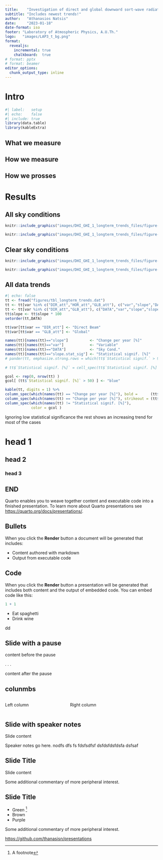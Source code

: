 ```yaml
---
title:    "Investigation of direct and global downward sort-wave radiation over Thessaloniki"
subtitle: "Includes newest trends!"
author:   "Athanasios Natsis"
date:     "2023-01-18"
date-format: iso
footer: "Laboratory of Atmospheric Physics, A.U.Th."
logo:   "images/LAP3_t_bg.png"
format:
  revealjs:
    incremental: true
    chalkboard:  true
# format: pptx
# format: beamer
editor_options: 
  chunk_output_type: inline
---
```


# Intro

```r
#| label:   setup
#| echo:    false
#| include: true
library(data.table)
library(kableExtra)
```


## What we measure

## How we measure

## How we prosses



# Results



<!-- ![](images/longtermtrendsALL-4.png){height="50%"} -->
<!-- ![](images/longtermtrendsALL-1.png){height="50%"} -->
<!-- ![](images/longtermtrendsCS-4.png){height="50%"} -->
<!-- ![](images/longtermtrendsCS-1.png){height="50%"} -->

<!-- ## 5 -->

<!-- :::: {.columns} -->

<!-- ::: {.column width="50%"} -->
<!-- ```{r} -->
<!-- knitr::include_graphics("images/DHI_GHI_1_longterm_trends_files/figure-html/longtermtrendsALL-4.png",auto_pdf = T) -->
<!-- ``` -->
<!-- ::: -->

<!-- ::: {.column width="50%"} -->
<!-- ```{r} -->
<!-- knitr::include_graphics("images/DHI_GHI_1_longterm_trends_files/figure-html/longtermtrendsALL-1.png",auto_pdf = T) -->
<!-- ``` -->
<!-- ::: -->

<!-- :::: -->

##  All sky conditions

::: {layout="[[1,1]]"}
```r
knitr::include_graphics("images/DHI_GHI_1_longterm_trends_files/figure-html/longtermtrendsALL-4.png")
```

```r
knitr::include_graphics("images/DHI_GHI_1_longterm_trends_files/figure-html/longtermtrendsALL-3.png")
```
:::


##  Clear sky conditions

::: {layout="[[1,1]]"}
```r
knitr::include_graphics("images/DHI_GHI_1_longterm_trends_files/figure-html/longtermtrendsCS-4.png")
```

```r
knitr::include_graphics("images/DHI_GHI_1_longterm_trends_files/figure-html/longtermtrendsCS-3.png")
```
:::


## All data trends

```r
#| echo: false
tt <- fread("figures/tbl_longterm_trends.dat")
tt <- tt[var %in% c("DIR_att","HOR_att","GLB_att"), c("var","slope","DATA","slope.stat_sig")]
tt <- tt[var %in% c("DIR_att","GLB_att"), c("DATA","var","slope","slope.stat_sig")]
tt$slope <- tt$slope * 100
setorder(tt,DATA)

tt$var[tt$var == "DIR_att"] <- "Direct Beam"
tt$var[tt$var == "GLB_att"] <- "Global"

names(tt)[names(tt)=="slope"]          <- "Change per year [%]"
names(tt)[names(tt)=="var"]            <- "Variable"
names(tt)[names(tt)=="DATA"]           <- "Sky Cond."
names(tt)[names(tt)=="slope.stat_sig"] <- "Statistical signif. [%]"
# pander(tt, emphasize.strong.rows = which(tt$`Statistical signif.` > 90, arr.ind = TRUE))
 
# tt$`Statistical signif. [%]` = cell_spec(tt$`Statistical signif. [%]`, color = ifelse(tt$`Statistical signif. [%]` > 50, "red", "blue"))

gcol <- rep(0, nrow(tt) )
gcol[ (tt$`Statistical signif. [%]` > 50) ] <- "blue"

kable(tt, digits = 1) %>%
column_spec(which(names(tt) == "Change per year [%]"), bold =      (tt$`Statistical signif. [%]` > 50) ) %>%
column_spec(which(names(tt) == "Change per year [%]"), strikeout = (tt$`Statistical signif. [%]` < 50) ) %>%
column_spec(which(names(tt) != "Statistical signif. [%]"), 
            color = gcol ) 

```


::: {.notes}
Ignoring low statistical significance
the rest shows an increasing trend for most of the cases
:::


# head 1

## head 2

### head 3


## END

Quarto enables you to weave together content and executable code into a finished presentation. To learn more about Quarto presentations see <https://quarto.org/docs/presentations/>.

## Bullets

When you click the **Render** button a document will be generated that includes:

-   Content authored with markdown
-   Output from executable code

## Code

When you click the **Render** button a presentation will be generated that includes both content and the output of embedded code. You can embed code like this:

```r
1 + 1
```


::: {.incremental}
- Eat spaghetti
- Drink wine
:::

dd



## Slide with a pause

content before the pause

. . .

content after the pause

## colunmbs

:::: {.columns}

::: {.column width="40%"}
Left column
:::

::: {.column width="60%"}
Right column
:::

::::


## Slide with speaker notes

Slide content

::: {.notes}
Speaker notes go here. nodfs
dfs
fs
fdsfsdfsf dsfdsfdsfdsfa dsfsaf
:::



## Slide Title

Slide content

::: aside
Some additional commentary of more peripheral interest.
:::



## Slide Title

- Green ^[A footnote]
- Brown
- Purple

::: aside
Some additional commentary of more peripheral interest.
:::




<https://github.com/thanasisn/presentations>


